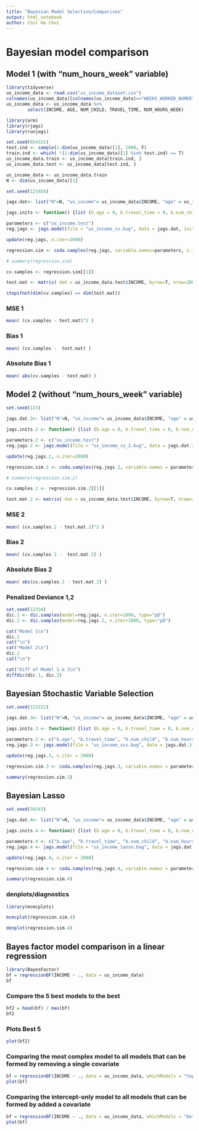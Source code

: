 ```yaml
---
title: "Bayesian Model Selection/Comparison"
output: html_notebook
author: Chul Ho Choi
---
```


# Bayesian model comparison

## Model 1 (with "num_hours_week" variable)
```r
library(tidyverse)
us_income_data <- read.csv("us_income_dataset.csv")
colnames(us_income_data)[colnames(us_income_data)=="WEEKS_WORKED_NUMERIC"] <- "NUM_HOURS_WEEK"
us_income_data <- us_income_data %>%
        select(INCOME, AGE, NUM_CHILD, TRAVEL_TIME, NUM_HOURS_WEEK)

library(arm)
library(rjags)
library(runjags)

set.seed(654321)
test.ind <- sample(1:dim(us_income_data)[1], 1000, F)
train.ind <- which( !(1:dim(us_income_data)[1] %in% test.ind) == T)
us_income_data.train <- us_income_data[train.ind, ]
us_income_data.test <- us_income_data[test.ind, ]

us_income_data <- us_income_data.train
N <- dim(us_income_data)[1]

set.seed(123456)

jags.dat<- list("N"=N, "us_income"= us_income_data$INCOME, "age" = us_income_data$AGE, "travel_time" = us_income_data$TRAVEL_TIME, "num_child" = us_income_data$NUM_CHILD, "num_hours_week" = us_income_data$NUM_HOURS_WEEK, "age.test" = us_income_data.test$AGE, "travel_time.test" = us_income_data.test$TRAVEL_TIME, "num_child.test" = us_income_data.test$NUM_CHILD, "num_hours_week.test" = us_income_data.test$NUM_HOURS_WEEK)

jags.inits <- function() {list (b.age = 0, b.travel_time = 0, b.num_child = 0, b.num_hours_week = 0, tau.y=1)}

parameters <- c("us_income.test")
reg.jags <- jags.model(file = "us_income_cv.bug", data = jags.dat, inits = jags.inits, n.chains = 10, n.adapt=1000)

update(reg.jags, n.iter=2000) 

regression.sim <- coda.samples(reg.jags, variable.names=parameters, n.iter=2000)

# summary(regression.sim)

cv.samples <- regression.sim[[1]]

test.mat <- matrix( dat = us_income_data.test$INCOME, byrow=T, nrow=2000, ncol=1000)

stopifnot(dim(cv.samples) == dim(test.mat))
```

### MSE 1
```r
mean( (cv.samples - test.mat)^2 )
```

### Bias 1
```r
mean( (cv.samples -  test.mat) )
```

### Absolute Bias 1
```r
mean( abs(cv.samples - test.mat) )
```

## Model 2 (without "num_hours_week" variable)
```r
set.seed(123)

jags.dat.2<- list("N"=N, "us_income"= us_income_data$INCOME, "age" = us_income_data$AGE, "travel_time" = us_income_data$TRAVEL_TIME, "num_child" = us_income_data$NUM_CHILD, "age.test" = us_income_data.test$AGE, "travel_time.test" = us_income_data.test$TRAVEL_TIME, "num_child.test" = us_income_data.test$NUM_CHILD)

jags.inits.2 <- function() {list (b.age = 0, b.travel_time = 0, b.num_child = 0, tau.y=1)}

parameters.2 <- c("us_income.test")
reg.jags.2 <- jags.model(file = "us_income_cv_2.bug", data = jags.dat.2, inits = jags.inits.2, n.chains = 10, n.adapt=1000)

update(reg.jags.2, n.iter=2000) 

regression.sim.2 <- coda.samples(reg.jags.2, variable.names = parameters.2, n.iter=2000)

# summary(regression.sim.2)

cv.samples.2 <- regression.sim.2[[1]]

test.mat.2 <- matrix( dat = us_income_data.test$INCOME, byrow=T, nrow=2000, ncol=1000)
```

### MSE 2
```r
mean( (cv.samples.2 - test.mat.2)^2 )
```

### Bias 2
```r
mean( (cv.samples.2 -  test.mat.2) )
```

### Absolute Bias 2
```r
mean( abs(cv.samples.2 - test.mat.2) )
```

### Penalized Deviance 1,2 
```r
set.seed(12334)
dic.1 <- dic.samples(model=reg.jags, n.iter=1000, type="pD")
dic.2 <- dic.samples(model=reg.jags.2, n.iter=1000, type="pD")

cat("Model 1\n")
dic.1
cat("\n")
cat("Model 2\n")
dic.2
cat("\n")

cat("Diff of Model 1 & 2\n")
diffdic(dic.1, dic.2)
```

## Bayesian Stochastic Variable Selection
```r
set.seed(123222)

jags.dat.3<- list("N"=N, "us_income"= us_income_data$INCOME, "age" = us_income_data$AGE, "travel_time" = us_income_data$TRAVEL_TIME, "num_child" = us_income_data$NUM_CHILD, "num_hours_week" = us_income_data$NUM_HOURS_WEEK)

jags.inits.3 <- function() {list (b.age = 0, b.travel_time = 0, b.num_child = 0, b.num_hours_week = 0, tau.y=1)}

parameters.3 <- c("b.age", "b.travel_time", "b.num_child", "b.num_hours_week", "tau.y", "m")
reg.jags.3 <- jags.model(file = "us_income_svs.bug", data = jags.dat.3, inits = jags.inits.3, n.chains = 10, n.adapt=1000)

update(reg.jags.3, n.iter = 2000) 

regression.sim.3 <- coda.samples(reg.jags.3, variable.names = parameters.3, n.iter=2000)

summary(regression.sim.3)
```

## Bayesian Lasso
```r
set.seed(34343)

jags.dat.4<- list("N"=N, "us_income"= us_income_data$INCOME, "age" = us_income_data$AGE, "travel_time" = us_income_data$TRAVEL_TIME, "num_child" = us_income_data$NUM_CHILD, "num_hours_week" = us_income_data$NUM_HOURS_WEEK)

jags.inits.4 <- function() {list (b.age = 0, b.travel_time = 0, b.num_child = 0, b.num_hours_week = 0, tau.y=1, tau.las=1)}

parameters.4 <- c("b.age", "b.travel_time", "b.num_child", "b.num_hours_week", "tau.y", "tau.las")
reg.jags.4 <- jags.model(file = "us_income_lasso.bug", data = jags.dat.4, inits = jags.inits.4, n.chains = 10, n.adapt=1000)

update(reg.jags.4, n.iter = 2000) 

regression.sim.4 <- coda.samples(reg.jags.4, variable.names = parameters.4, n.iter=2000)

summary(regression.sim.4)
```

### denplots/diagnostics
```r
library(mcmcplots)

mcmcplot(regression.sim.4)

denplot(regression.sim.4)
```

## Bayes factor model comparison in a linear regression
```r
library(BayesFactor)
bf = regressionBF(INCOME ~ ., data = us_income_data)
bf
```

### Compare the 5 best models to the best
```r
bf2 = head(bf) / max(bf)
bf2
```

### Plots Best 5
```r
plot(bf2)
```

### Comparing the most complex model to all models that can be formed by removing a single covariate
```r
bf = regressionBF(INCOME ~ ., data = us_income_data, whichModels = "top", progress = F)
plot(bf)
```

### Comparing the intercept-only model to all models that can be formed by added a covariate
```r
bf = regressionBF(INCOME ~ ., data = us_income_data, whichModels = "bottom", progress = F)
plot(bf)
```









